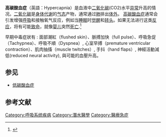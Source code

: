 {{Expand language|1=en|time=2021-11-28T06:15:35+00:00}}
{{medical}}
'''高碳酸血症'''（英語：Hypercapnia）是血液中[[二氧化碳|二氧化碳]](CO2)水平[[异常|异常]]升高的情况。[[二氧化碳|二氧化碳]]是[[身体|身体]][[代谢|代谢]]的[[气态|气态]]产物，通常通过[[肺|肺]]排出[[体外|体外]]。
[[高碳酸血症|高碳酸血症]]通常会引发增强[[呼吸|呼吸]]和接触氧气反应，例如当[[睡眠|睡眠]]时[[觉醒|觉醒]]和[[转头|转头]]。如果无法进行这类[[反应|反应]]，将有可能[[致命|致命]]，就像[[婴儿|婴儿]]突然[[死亡|死亡]].<ref>{{Cite journal|title=The sudden infant death syndrome|url=https://pubmed.ncbi.nlm.nih.gov/370563/|last=Naeye|first=R. L.|date=1978|journal=Monographs in Pathology|volume=19|pages=262–270|issn=0077-0922|pmid=370563}}</ref>

早期中毒症狀有 : 面部潮紅（flushed skin）、脈搏加快（full pulse）、呼吸急促（Tachypnea）、呼吸不順（Dyspnea）, 心室早搏（premature ventricular contraction）、肌肉抽搐（muscle twitches）, 手抖（hand flaps）, 神經活動減低(reduced neural activity), 與可能的血壓升高。

==参见==
*[[低二氧化碳血症|低碳酸血症]]

==参考文献==
{{reflist}}

[[Category:呼吸系统疾病|Category:呼吸系统疾病]]
[[Category:潛水醫學|Category:潛水醫學]]
[[Category:醫療急症|Category:醫療急症]]